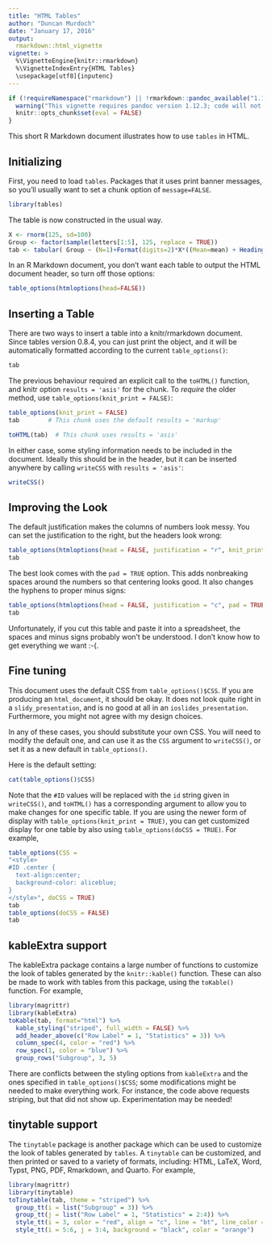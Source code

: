 ```yaml
---
title: "HTML Tables"
author: "Duncan Murdoch"
date: "January 17, 2016"
output: 
  rmarkdown::html_vignette
vignette: >
  %\VignetteEngine{knitr::rmarkdown}
  %\VignetteIndexEntry{HTML Tables}
  \usepackage[utf8]{inputenc}
---
```


```r
if (!requireNamespace("rmarkdown") || !rmarkdown::pandoc_available("1.12.3")) {
  warning("This vignette requires pandoc version 1.12.3; code will not run in older versions.")
  knitr::opts_chunk$set(eval = FALSE)
}
```
This short R Markdown document illustrates how
to use `tables` in HTML. 

## Initializing

First, you need to load `tables`.  Packages
that it uses print banner messages, so you'll 
usually want to set a chunk option of `message=FALSE`.
```r
library(tables)
```

The table is now constructed in the usual way.  
```r
X <- rnorm(125, sd=100)
Group <- factor(sample(letters[1:5], 125, replace = TRUE))
tab <- tabular( Group ~ (N=1)+Format(digits=2)*X*((Mean=mean) + Heading("Std Dev")*sd) )
```
In an R Markdown document, you don't want each table
to output the HTML document header, so turn 
off those options:
```r
table_options(htmloptions(head=FALSE))
```

## Inserting a Table

There are two ways to insert a table into a knitr/rmarkdown document.
Since tables version 0.8.4, you can just print the object, and it
will be automatically formatted according to the current `table_options()`:
```r
tab
```

The previous behaviour  required an explicit call to the
`toHTML()` function, and knitr option 
`results = 'asis'` for the chunk.  To *require* the older method,
use `table_options(knit_print = FALSE)`:
```r
table_options(knit_print = FALSE)
tab        # This chunk uses the default results = 'markup'
```
```r
toHTML(tab)  # This chunk uses results = 'asis'
```

In either case, some styling information needs to be included
in the document.  Ideally this should be in the header, but
it can be inserted anywhere by calling `writeCSS` with 
`results = 'asis'`:
```r
writeCSS()
```

## Improving the Look

The default justification makes the columns of 
numbers look messy.  You can set the justification
to the right, but the headers look wrong:
```r
table_options(htmloptions(head = FALSE, justification = "r", knit_print = TRUE))
tab
```

The best look comes with the `pad = TRUE` option. 
This adds nonbreaking spaces around the numbers so that 
centering looks good.  It also changes the hyphens
to proper minus signs:
```r
table_options(htmloptions(head = FALSE, justification = "c", pad = TRUE))
tab
```
Unfortunately, if you cut this table and paste it
into a spreadsheet, the spaces and minus signs
probably won't be understood.  I don't know 
how to get everything we want :-(.

## Fine tuning

This document uses the default CSS from `table_options()$CSS`.  If you are
producing an `html_document`, it should be okay.
It does not look quite right in a
`slidy_presentation`, and is no good at all in
an `ioslides_presentation`.  Furthermore, you 
might not agree with my design choices.

In any of these cases, you should substitute your
own CSS.  You will need to modify the default 
one, and can use it as the `CSS` argument to 
`writeCSS()`, or set it as a new default in
`table_options()`.

Here is the default setting:
```r
cat(table_options()$CSS)
```
Note that the `#ID` values will be replaced with
the `id` string given in `writeCSS()`, and `toHTML()` has a corresponding
argument to allow you to make changes for one specific table.
If you are using the newer form of display with
`table_options(knit_print = TRUE)`, you can get customized 
display for one table by also using `table_options(doCSS = TRUE)`.
For example,
```r
table_options(CSS =
"<style>
#ID .center { 
  text-align:center;
  background-color: aliceblue;
}
</style>", doCSS = TRUE)
tab
table_options(doCSS = FALSE)
tab
```

## kableExtra support

The kableExtra package contains a large number of functions
to customize the look of tables generated by the `knitr::kable()`
function.  These can also be made to work with tables from
this package, using the `toKable()` function.  For example,
```r
library(magrittr)
library(kableExtra)
toKable(tab, format="html") %>% 
  kable_styling("striped", full_width = FALSE) %>%
  add_header_above(c("Row Label" = 1, "Statistics" = 3)) %>%
  column_spec(4, color = "red") %>%
  row_spec(1, color = "blue") %>%
  group_rows("Subgroup", 3, 5)
```
There are conflicts between the styling options
from `kableExtra` and the ones specified in `table_options()$CSS`;
some modifications might be needed to make everything work.  For
instance, the code above requests striping, but that
did not show up.  Experimentation may be needed!


## tinytable support

The `tinytable` package is another package which can be used to customize the
look of tables generated by `tables`. A `tinytable` can be customized, and then
printed or saved to a variety of formats, including: HTML, LaTeX, Word, Typst,
PNG, PDF, Rmarkdown, and Quarto. For example,


```r
library(magrittr)
library(tinytable)
toTinytable(tab, theme = "striped") %>%
  group_tt(i = list("Subgroup" = 3)) %>%
  group_tt(j = list("Row Label" = 1, "Statistics" = 2:4)) %>%
  style_tt(i = 3, color = "red", align = "c", line = "bt", line_color = "red") %>%
  style_tt(i = 5:6, j = 3:4, background = "black", color = "orange")
```
